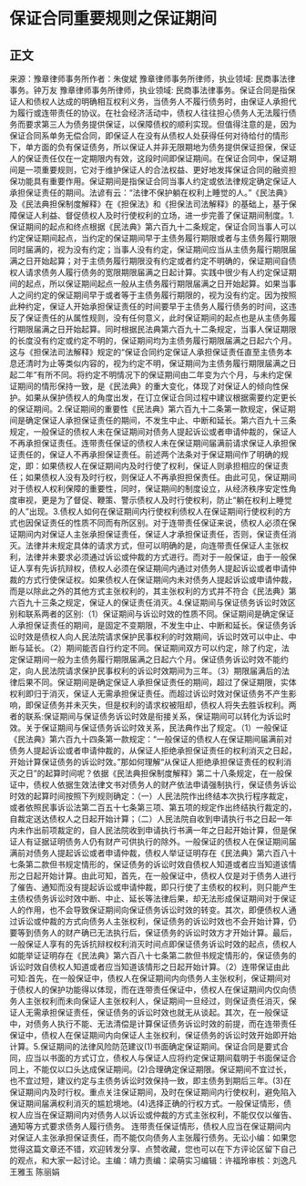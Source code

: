 # 保证合同重要规则之保证期间
## 正文
来源：豫章律师事务所作者：朱俊斌 豫章律师事务所律师，执业领域: 民商事法律事务。钟万友 豫章律师事务所律师，执业领域: 民商事法律事务。保证合同是指保证人和债权人达成的明确相互权利义务，当债务人不履行债务时，由保证人承担代为履行或连带责任的协议。在社会经济活动中，债权人往往担心债务人无法履行债务而要求第三人为债务提供保证，以保障债权的顺利实现。但值得注意的是，因为保证合同系单务无偿合同，即保证人在没有从债权人处获得任何对待给付的情形下，单方面的负有保证债务，所以保证人并非无限期地为债务提供保证担保，保证人的保证责任仅在一定期限内有效，这段时间即保证期间。在保证合同中，保证期间是一项重要规则，它对于维护保证人的合法权益、更好地发挥保证合同的融资担保功能具有重要作用。保证期间是指保证合同当事人约定或依法律规定确定保证人承担保证责任的期间。法谚有云：“法律不保护躺在权利上睡觉的人。”《民法典》及《民法典担保制度解释》在《担保法》和《担保法司法解释》的基础上，基于保障保证人利益、督促债权人及时行使权利的立场，进一步完善了保证期间制度。1.保证期间的起点和终点根据《民法典》第六百九十二条规定，保证合同当事人可以约定保证期间起点，当约定的保证期间早于主债务履行期限或者与主债务履行期限同时届满的，视为没有约定；当事人没有约定，保证期间应当从主债务履行期限届满之日开始起算；对于主债务履行期限没有约定或者约定不明确的，保证期间自债权人请求债务人履行债务的宽限期限届满之日起计算。实践中很少有人约定保证期间的起点，所以保证期间起点一般从主债务履行期限届满之日开始起算。如果当事人之间约定的保证期间早于或者等于主债务履行期限的，视为没有约定。因为按照此种约定，保证人开始承担保证责任的时间要早于主债务人履行债务的时间，这违反了保证责任的从属性规则，没有任何意义，此时保证期间的起点也是从主债务履行期限届满之日开始起算。同时根据民法典第六百九十二条规定，当事人保证期限的长度没有约定或约定不明的，保证期间均为主债务履行期限届满之日起六个月。这与《担保法司法解释》规定的“保证合同约定保证人承担保证责任直至主债务本息还清时为止等类似内容的，视为约定不明，保证期间为主债务履行期限届满之日起二年”有所不同。将约定不明情况下的保证期间由二年变为六个月，与未约定保证期间的情形保持一致，是《民法典》的重大变化，体现了对保证人的倾向性保护。如果从保护债权人的角度出发，在订立保证合同过程中建议根据需要约定更长的保证期间。2.保证期间的重要性《民法典》第六百九十二条第一款规定，保证期间是确定保证人承担保证责任的期间，不发生中止、中断和延长。第六百九十三条规定，一般保证的债权人未在保证期间对债务人提起诉讼或者申请仲裁的，保证人不再承担保证责任。连带责任保证的债权人未在保证期间届满前请求保证人承担保证责任的，保证人不再承担保证责任。前述两个法条对于保证期间作了明确的规定，即：如果债权人在保证期间内及时行使了权利，保证人则承担相应的保证责任；如果债权人没有及时行权，则保证人不再承担担保责任。由此可见，保证期间对于债权人权利保障的重要性，同时，保证期间的制度设立，从经济秩序安定性角度审视，更是为了督促、鞭策、警示债权人及时行使权利，防止“躺在权利上睡觉的人”出现。3.债权人如何在保证期间内行使权利债权人在保证期间行使权利的方式也因保证责任的性质不同而有所区别。对于连带责任保证来说，债权人必须在保证期间内对保证人主张承担保证责任，保证人才承担保证责任，否则，保证责任消灭。法律并未规定具体的请求方式，但可以明确的是，向连带责任保证人主张权利，法律并未要求必须通过诉讼或仲裁的方式进行。而对于一般保证，由于一般保证人享有先诉抗辩权，债权人必须在保证期间内通过对债务人提起诉讼或者申请仲裁的方式行使保证权。如果债权人在保证期间内未对债务人提起诉讼或申请仲裁，而是以除此之外的其他方式主张权利的，其主张权利的方式并不符合《民法典》第六百九十三条之规定，保证人的保证责任消灭。4.保证期间与保证债务诉讼时效区别和联系两者的区别:（1）保证期间与诉讼时效的性质不同。保证期间是确定保证人承担保证责任的期间，是固定不变期限，不发生中止、中断和延长。保证债务诉讼时效是债权人向人民法院请求保护民事权利的时效期间，诉讼时效可以中止、中断与延长。（2）期间能否自行约定不同。保证期间双方可以约定，除了约定，法定保证期间一般为主债务履行期限届满之日起六个月。保证债务诉讼时效不能约定，向人民法院请求保护民事权利的诉讼时效期间为三年。（3）期限届满后的法律后果不同。保证期间是确定保证人承担保证责任的期间，超过了保证期限，实体权利即归于消灭，保证人无需承担保证责任。而超过诉讼时效对保证债务不产生影响，即保证债务并未灭失，但是权利的请求权被阻却，债权人将失去胜诉权利。两者的联系:保证期间与保证债务诉讼时效是衔接关系，保证期间可以转化为诉讼时效。关于保证期间与保证债务诉讼时效关系，民法典作出了规定。（1）一般保证《民法典》第六百九十四条第一款规定：“一般保证的债权人在保证期间届满前对债务人提起诉讼或者申请仲裁的，从保证人拒绝承担保证责任的权利消灭之日起，开始计算保证债务的诉讼时效。”那如何理解“从保证人拒绝承担保证责任的权利消灭之日”的起算时间呢？依据《民法典担保制度解释》第二十八条规定，在一般保证中，债权人依据生效法律文书对债务人的财产依法申请强制执行，保证债务诉讼时效的起算时间按照下列规则确定：（一）人民法院作出终结本次执行程序裁定，或者依照民事诉讼法第二百五十七条第三项、第五项的规定作出终结执行裁定的，自裁定送达债权人之日起开始计算；（二）人民法院自收到申请执行书之日起一年内未作出前项裁定的，自人民法院收到申请执行书满一年之日起开始计算，但是保证人有证据证明债务人仍有财产可供执行的除外。一般保证的债权人在保证期间届满前对债务人提起诉讼或者申请仲裁，债权人举证证明存在《民法典》第六百八十七条第二款但书规定情形的，保证债务的诉讼时效自债权人知道或者应当知道该情形之日起开始计算。由此可知，首先，在一般保证中，债权人仅是对于债务人进行了催告、通知而没有提起诉讼或申请仲裁，即只行使了主债权的权利，则只能产生主债权债务诉讼时效中断、中止、延长等法律后果，却无法形成保证期间对于保证人的作用，也不会导致保证期间向保证债务诉讼时效的转变。其次，即便债权人通过诉讼或仲裁的方式向债务人主张权利，保证债务的诉讼时效也不会开始计算，仍要等到债务人的财产确已无法执行后，保证债务的诉讼时效方才开始计算。最后，一般保证人享有的先诉抗辩权权利消灭时间点即保证债务诉讼时效的起点，债权人如能举证证明存在《民法典》第六百八十七条第二款但书规定情形的，保证债务的诉讼时效自债权人知道或者应当知道该情形之日起开始计算。（2）连带保证由此可知:首先，在一般保证中，债权人在保证期间内向债务人主张权利，保证期间对于债权人的保护功能得以体现，而在连带责任保证中，债权人在保证期间内仅向债务人主张权利而未向保证人主张权利人，保证期间一旦经过，则保证责任消灭，保证人无需承担保证责任，保证债务的诉讼时效也就无从谈起。其次，在一般保证中，对债务人执行不能、无法清偿是计算保证债务诉讼时效的前提，而在连带责任保证中，债权人在保证期间内向保证人主张权利，保证债务的诉讼时效开始即开始计算。5.保证期间的法律风险防范建议(1)书面确定保证期间。保证合同是要式合同，应当以书面的方式订立，债权人与保证人应将约定保证期间载明于书面保证合同上，不能仅以口头达成保证期间。(2)合理确定保证期限。保证期间不宜过长，也不宜过短，建议约定与主债务诉讼时效保持一致，即主债务到期后三年。(3)在保证期间内及时行权。重点关注保证期间，及时在保证期间内行使权利，避免陷入保证期间届满权利消灭的尴尬境地。(4)选择正确的行权方式。一般保证情形，债权人应当在保证期间内对债务人以诉讼或仲裁的方式主张权利，不能仅仅以催告、通知等方式要求债务人履行债务。 连带责任保证情形，债权人应当在保证期间内对保证人主张承担保证责任，而不能仅向债务人主张履行债务。无讼小编：如果您觉得这篇文章还不错，欢迎转发分享、点赞收藏，您也可以在下方评论区留下自己的观点，和大家一起讨论。主编：靖力责编：梁萌实习编辑：许福玲审核：刘逸凡 王雅玉 陈丽娟